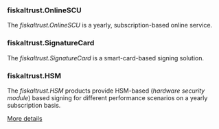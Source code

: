 ### fiskaltrust.OnlineSCU
The *fiskaltrust.OnlineSCU* is a yearly, subscription-based online service.

### fiskaltrust.SignatureCard
The *fiskaltrust.SignatureCard* is a smart-card-based signing solution.

### fiskaltrust.HSM
The *fiskaltrust.HSM* products provide HSM-based (_hardware security module_) based signing for different performance scenarios on a yearly subscription basis.

[More details](https://www.fiskaltrust.at/products/fiscalization/)